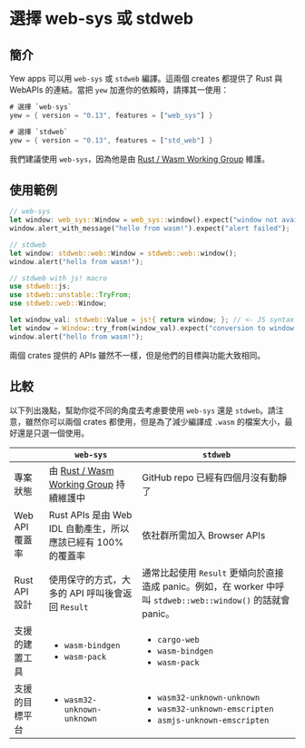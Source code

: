 # 選擇 web-sys 或 stdweb

## 簡介

Yew apps 可以用 `web-sys` 或 `stdweb` 編譯。這兩個 creates 都提供了 Rust 與 WebAPIs 的連結。當把 `yew` 加進你的依賴時，請擇其一使用：

```rust title="Cargo.toml"
# 選擇 `web-sys`
yew = { version = "0.13", features = ["web_sys"] }

# 選擇 `stdweb`
yew = { version = "0.13", features = ["std_web"] }
```

我們建議使用 `web-sys`，因為他是由 [Rust / Wasm Working Group](https://rustwasm.github.io/) 維護。

## 使用範例

```rust
// web-sys
let window: web_sys::Window = web_sys::window().expect("window not available");
window.alert_with_message("hello from wasm!").expect("alert failed");

// stdweb
let window: stdweb::web::Window = stdweb::web::window();
window.alert("hello from wasm!");

// stdweb with js! macro
use stdweb::js;
use stdweb::unstable::TryFrom;
use stdweb::web::Window;

let window_val: stdweb::Value = js!{ return window; }; // <- JS syntax inside!
let window = Window::try_from(window_val).expect("conversion to window failed");
window.alert("hello from wasm!");
```

兩個 crates 提供的 APIs 雖然不一樣，但是他們的目標與功能大致相同。

## 比較

以下列出幾點，幫助你從不同的角度去考慮要使用 `web-sys` 還是 `stdweb`。請注意，雖然你可以兩個 crates 都使用，但是為了減少編譯成 `.wasm` 的檔案大小，最好還是只選一個使用。

|                | `web-sys`                                                                  | `stdweb`                                                                                                                                            |
| -------------- | -------------------------------------------------------------------------- | --------------------------------------------------------------------------------------------------------------------------------------------------- |
| 專案狀態       | 由 [Rust / Wasm Working Group](https://rustwasm.github.io/) 持續維護中     | GitHub repo 已經有四個月沒有動靜了                                                                                                                  |
| Web API 覆蓋率 | Rust APIs 是由 Web IDL 自動產生，所以應該已經有 100% 的覆蓋率              | 依社群所需加入 Browser APIs                                                                                                                         |
| Rust API 設計  | 使用保守的方式，大多的 API 呼叫後會返回 `Result`                           | 通常比起使用 `Result` 更傾向於直接造成 panic。例如，在 worker 中呼叫 `stdweb::web::window()` 的話就會 panic。                                       |
| 支援的建置工具 | <ul><li><code>wasm-bindgen</code></li><li><code>wasm-pack</code></li></ul> | <ul><li><code>cargo-web</code></li><li><code>wasm-bindgen</code></li><li><code>wasm-pack</code></li></ul>                                           |
| 支援的目標平台 | <ul><li><code>wasm32-unknown-unknown</code></li></ul>                      | <ul><li><code>wasm32-unknown-unknown</code></li><li><code>wasm32-unknown-emscripten</code></li> <li><code>asmjs-unknown-emscripten</code></li></ul> |
